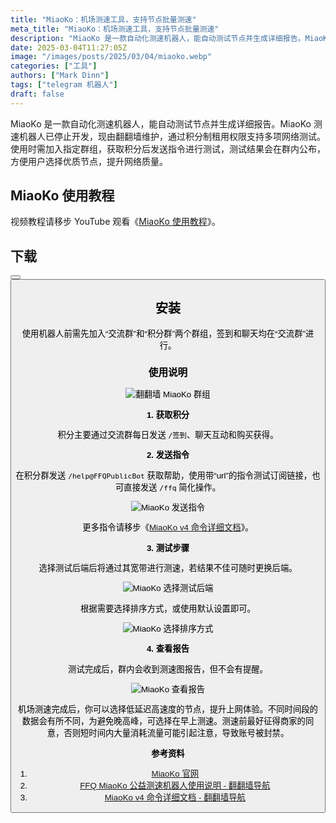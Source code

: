 ```yaml
---
title: "MiaoKo：机场测速工具，支持节点批量测速"
meta_title: "MiaoKo：机场测速工具，支持节点批量测速"
description: "MiaoKo 是一款自动化测速机器人，能自动测试节点并生成详细报告。MiaoKo 测速机器人已停止开发，现由翻翻墙维护，通过积分制租用权限支持多项网络测试。使用时需加入指定群组，获取积分后发送指令进行测试，测试结果会在群内公布，方便用户选择优质节点，提升网络质量。"
date: 2025-03-04T11:27:05Z
image: "/images/posts/2025/03/04/miaoko.webp"
categories: ["工具"]
authors: ["Mark Dinn"]
tags: ["telegram 机器人"]
draft: false
---
```


MiaoKo 是一款自动化测速机器人，能自动测试节点并生成详细报告。MiaoKo 测速机器人已停止开发，现由翻翻墙维护，通过积分制租用权限支持多项网络测试。使用时需加入指定群组，获取积分后发送指令进行测试，测试结果会在群内公布，方便用户选择优质节点，提升网络质量。

## MiaoKo 使用教程

<Notice type="note">视频教程请移步 YouTube 观看《[MiaoKo 使用教程](https://youtu.be/CGfgnxcbAj8)》。</Notice>

## 下载

<Button label="翻翻墙群组" link="https://t.me/FFQGroup" style="solid" />
<Button label="翻翻墙 MiaoKo 群组" link="https://t.me/FFQMiaokoPublic" style="solid" />

## 安装

使用机器人前需先加入“交流群”和“积分群”两个群组，签到和聊天均在“交流群”进行。


### 使用说明

<Image
    src="/images/posts/2025/03/04/miaoko-fan-fan-qiang-qun-zu.webp"
    alt="翻翻墙 MiaoKo 群组"
/>

**1. 获取积分**

积分主要通过交流群每日发送 `/签到`、聊天互动和购买获得。

**2. 发送指令**

在积分群发送 `/help@FFQPublicBot` 获取帮助，使用带“url”的指令测试订阅链接，也可直接发送 `/ffq` 简化操作。

<Image
    src="/images/posts/2025/03/04/miaoko-fa-song-zhi-ling.webp"
    alt="MiaoKo 发送指令"
/>

<Notice type="note">更多指令请移步《[MiaoKo v4 命令详细文档](https://www.ffq.la/1216.html)》。</Notice>

**3. 测试步骤**

选择测试后端后将通过其宽带进行测速，若结果不佳可随时更换后端。

<Image
    src="/images/posts/2025/03/04/miaoko-xuan-ze-ce-shi-hou-duan.webp"
    alt="MiaoKo 选择测试后端"
/>

根据需要选择排序方式，或使用默认设置即可。

<Image
    src="/images/posts/2025/03/04/miaoko-xuan-ze-pai-xu-fang-shi.webp"
    alt="MiaoKo 选择排序方式"
/>

**4. 查看报告**

测试完成后，群内会收到测速图报告，但不会有提醒。

<Image
    src="/images/posts/2025/03/04/miaoko-cha-kan-bao-gao.webp"
    alt="MiaoKo 查看报告"
/>

机场测速完成后，你可以选择低延迟高速度的节点，提升上网体验。不同时间段的数据会有所不同，为避免晚高峰，可选择在早上测速。测速前最好征得商家的同意，否则短时间内大量消耗流量可能引起注意，导致账号被封禁。

**参考资料**

1. [MiaoKo 官网](https://www.miaoko.net/)
2. [FFQ MiaoKo 公益测速机器人使用说明 - 翻翻墙导航](https://www.ffq.la/1180.html)
3. [MiaoKo v4 命令详细文档 - 翻翻墙导航](https://www.ffq.la/1216.html)
